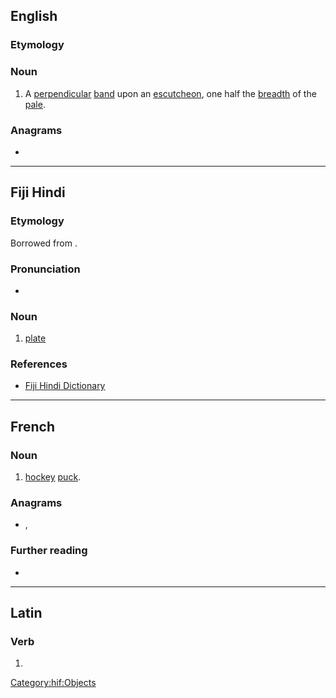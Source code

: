 ==English==

===Etymology===
{{suffix|en|pale|et}}

===Noun===
{{en-noun}}

# {{lb|en|heraldiccharge}} A [[perpendicular]] [[band]] upon an [[escutcheon]], one half the [[breadth]] of the [[pale]].

===Anagrams===
* {{anagrams|en|Patel|Plate|leapt|lepta|pelta|petal|plate|platé|pleat|tepal}}

----

==Fiji Hindi==

===Etymology===
Borrowed from {{bor|hif|en|plate|notext=1}}.

===Pronunciation===
* {{IPA|/pəleːʈ/|lang=hif}}

===Noun===
{{head|hif|nouns}}

# [[plate]]

===References===
* [http://web.archive.org/20080308065956/www.geocities.com/fijihindi/FijiHindiEnglishDict.htm#p Fiji Hindi Dictionary]

[[Category:hif:Objects]]

----

==French==

===Noun===
{{fr-noun|m}}

# [[hockey]] [[puck]].

===Anagrams===
* {{l|fr|pelât}}, {{l|fr|plate}}

===Further reading===
* {{R:TLFi}}

----

==Latin==

===Verb===
{{la-verb-form|pālet}}

# {{inflection of|pālō||3|s|pres|actv|subj|lang=la}}